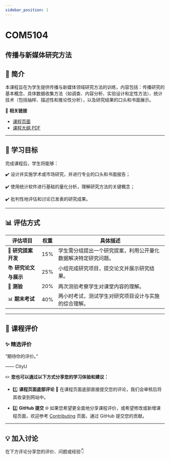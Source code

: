 ```yaml
---
sidebar_position: 1
---
```


# COM5104
## 传播与新媒体研究方法

## **📘 简介**
本课程旨在为学生提供传播与新媒体领域研究方法的训练，内容包括：传播研究的基本概念、具体数据收集方法（如调查、内容分析、实验设计和定性方法）、统计技术（包括抽样、描述性和推论性分析），以及研究结果的口头和书面展示。

🔗 **相关链接**
- [课程页面](https://www.cityu.edu.hk/catalogue/pg/202425/course/COM5104.htm)
- [课程大纲 PDF](https://www.cityu.edu.hk/catalogue/pg/202425/course/COM5104.pdf)

---

## **🎯 学习目标**

完成课程后，学生将能够：

✔️ 设计并实施学术或市场研究，并进行专业的口头和书面报告；

✔️ 使用统计软件进行基础的量化分析，理解研究方法的关键概念；

✔️ 批判性地评估和讨论已发表的研究成果。

---

## **📊 评估方式**

| **评估项目**          | **权重** | **具体描述**                                                                                       |
|----------------------|---------|---------------------------------------------------------------------------------------------------|
| 📑 **研究提案开发**     | 15%     | 学生需分组提出一个研究提案，利用公开量化数据解决特定研究问题。                                          |
| 📚 **研究论文与展示**   | 25%     | 小组完成研究项目，提交论文并展示研究结果。                                                         |
| 📝 **测验**            | 20%     | 两次测验考察学生对课堂内容的理解。                                                                  |
| 📊 **期末考试**        | 40%     | 两小时考试，测试学生对研究项目设计与实施的综合理解。                                                  |

---

## **💬 课程评价**

### ✨ **精选评价**
<div className={commentStyles.commentBox}>
    <p className={commentStyles.commentText}>
        “期待你的评价。”
    </p>
    <p className={commentStyles.commentAuthor}>—— CityU</p>
</div>

✏️ **您也可以通过以下方式分享您的学习体验和建议：**

- 1️⃣ **课程页面底部评论**
💬 在课程页面底部直接提交您的评论，我们会审核后将其收录到网站中。

- 2️⃣ **GitHub 提交**
🌐 如果您希望更全面地分享课程评价，或希望修改或新增课程页面，欢迎参考 [Contributing](https://penjc.github.io/cityU-navigator/contributing) 页面，通过 GitHub 提交您的贡献。

---

## **💡 加入讨论**

在下方评论分享您的评价、问题或经验👇
<Utterances />
